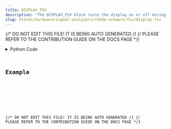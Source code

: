 ```yaml
---
title: DISPLAY_FSV
description: "The DISPLAY_FSV block turns the display on or off during remote control."
slug: blocks/hardware/signal-analyzers/rohde-schwarz/fsv/display-fsv
---
```


{/* DO NOT EDIT THIS FILE! IT IS BEING AUTO GENERATED */}
{/* PLEASE REFER TO THE CONTRIBUTION GUIDE ON THE DOCS PAGE */}


<PythonDocsDisplay docstring={docstring} />
<details>
<summary>Python Code</summary>



<Code code={pythonCode} lang="py" wrap theme="dracula" />

[Find this Flojoy Block on GitHub](https://github.com/flojoy-ai/blocks/blob/main/blocks/HARDWARE/SIGNAL_ANALYZERS/ROHDE_SCHWARZ/FSV/DISPLAY_FSV/DISPLAY_FSV.py)

</details>

## Example


<GetHelpWidget />


<AppDisplay app={app} blockName="DISPLAY_FSV" client:visible />


<Example />

{/* DO NOT EDIT THIS FILE! IT IS BEING AUTO GENERATED */}
{/* PLEASE REFER TO THE CONTRIBUTION GUIDE ON THE DOCS PAGE */}
